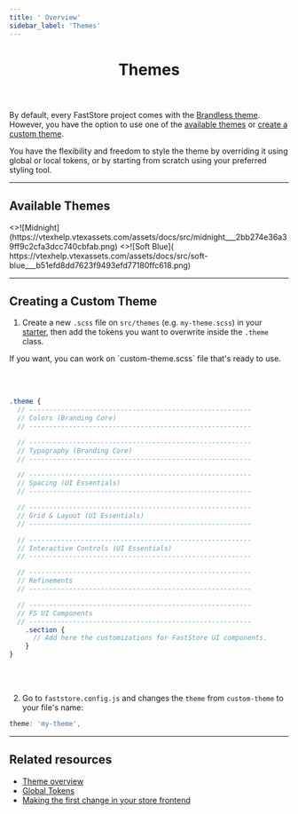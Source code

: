 ```yaml
---
title: ' Overview'
sidebar_label: 'Themes'
---
```


<header className="hero">

# Themes


</header>

By default, every FastStore project comes with the [Brandless theme](/docs/theming-overview#brandless-and-theming-structure). However, you have the option to use one of the [available themes](#available-themes) or [create a custom theme](#creating-a-custom-theme).


<Callout type="info" emoji="ℹ️">
  You have the flexibility and freedom to style the theme by overriding it using global or local tokens, or by starting from scratch using your preferred styling tool.
</Callout>

---

## Available Themes


<Cards num={2}>
  <Card image arrow title="Midnight" href="/docs/themes/midnight">
    <>![Midnight](https://vtexhelp.vtexassets.com/assets/docs/src/midnight___2bb274e36a39ff9c2cfa3dcc740cbfab.png)</>
  </Card>
  <Card image arrow title="Soft Blue" href="/docs/themes/soft-blue">
    <>![Soft Blue](	https://vtexhelp.vtexassets.com/assets/docs/src/soft-blue___b51efd8dd7623f9493efd77180ffc618.png)</>
  </Card>
</Cards>


---

## Creating a Custom Theme

1. Create a new `.scss` file on `src/themes` (e.g. `my-theme.scss`) in your [starter](https://github.com/vtex-sites/starter.store), then add the tokens you want to overwrite inside the `.theme` class.

<Callout type="info" emoji="ℹ️">
  If you want, you can work on `custom-theme.scss` file that's ready to use.
</Callout>

<br></br>

```scss filename="src/themes/my-theme.scss"
.theme {
  // --------------------------------------------------------
  // Colors (Branding Core)
  // --------------------------------------------------------

  // --------------------------------------------------------
  // Typography (Branding Core)
  // --------------------------------------------------------

  // --------------------------------------------------------
  // Spacing (UI Essentials)
  // --------------------------------------------------------

  // --------------------------------------------------------
  // Grid & Layout (UI Essentials)
  // --------------------------------------------------------

  // --------------------------------------------------------
  // Interactive Controls (UI Essentials)
  // --------------------------------------------------------

  // --------------------------------------------------------
  // Refinements
  // --------------------------------------------------------

  // --------------------------------------------------------
  // FS UI Components
  // --------------------------------------------------------
    .section {
      // Add here the customizations for FastStore UI components.
    }
}
```
<br></br>

2. Go to `faststore.config.js` and changes the `theme` from `custom-theme` to your file's name:

```js filename="faststore.config.js"
theme: 'my-theme',
```
---

 ## Related resources

 - [Theme overview](/docs/theming-overview)
 - [Global Tokens](/docs/global-tokens/overview)
 - [Making the first change in your store frontend](/docs/getting-started/2-setting-up-the-project#step-3-making-the-first-change-in-your-store-frontend)
